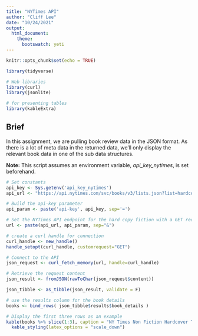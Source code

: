```yaml
---
title: "NYTimes API"
author: "Cliff Lee"
date: "10/24/2021"
output: 
  html_document:
    theme:
      bootswatch: yeti
---
```


```r
knitr::opts_chunk$set(echo = TRUE)

library(tidyverse)

# Web libraries
library(curl)
library(jsonlite)

# for presenting tables
library(kableExtra)

```

## Brief

In this assignment, we are pulling book review data in the JSON format. As there is a lot of meta data in the returned data, we'll only display the relevant book data in one of the sub data structures.

**Note:** This script assumes an environment variable, *api_key_nytimes*, is set beforehand.


```r

# Set constants
api_key <- Sys.getenv('api_key_nytimes')
api_url <- "https://api.nytimes.com/svc/books/v3/lists.json?list=hardcover-fiction"

# Build the api-key parameter
api_param <- paste('api-key', api_key, sep='=')

# Set the NYTimes API endpoint for the hard copy fiction with a GET request
url <- paste(api_url, api_param, sep="&")

# create a curl handle for connection
curl_handle <- new_handle()
handle_setopt(curl_handle, customrequest="GET")

# Connect to the API
json_request <- curl_fetch_memory(url, handle=curl_handle)

# Retrieve the request content
json_result <- fromJSON(rawToChar(json_request$content))

json_tibble <- as_tibble(json_result, validate = F) 

# use the results column for the book details
books <- bind_rows( json_tibble$results$book_details )

# Display the first three rows as an example
kable(books %>% slice(1:3), caption = "NY Times Non Fiction Hardcover Titles" ) %>%
  kable_styling(latex_options = "scale_down")
```